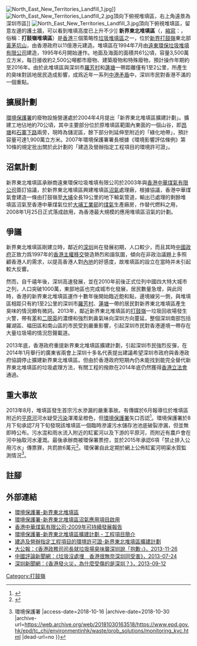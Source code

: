 [[File:North_East_New_Territories_Landfill_1.jpg|thumb]]]]
[[File:North_East_New_Territories_Landfill_2.jpg|thumb]]頂向下俯視堆填區，右上角遠景為深圳市區]]
[[File:North_East_New_Territories_Landfill_3.jpg|thumb]]頂向下俯視堆填區，留意左邊的護土牆，可以看到堆填高度已上升不少]]
'''新界東北堆填區'''（{{lang-en|'''North East New Territories Landfill'''}}，[[縮寫|縮寫]]：'''{{lang|en|NENT}}'''，俗稱：'''打鼓嶺堆填區'''）是[[香港|香港]]三個策略性[[垃圾堆填區|垃圾堆填區]]之一，位於[[新界|新界]][[打鼓嶺_(北區)|打鼓嶺]]東北部[[黃茅坑山|黃茅坑山]]，由香港政府以11億港元建造。堆填區在1994年7月由[[遠東環保垃圾堆填有限公司|遠東環保垃圾堆填有限公司]]建造，1995年6月開始運作。地面及海面的面積共61公頃，容量3,500萬立方米，每日接收約2,500公噸都市廢物、建築廢物和特殊廢物，預計操作年期約至2016年。由於此堆填區與深圳市[[羅芳村|羅芳村]]和[[莲塘街道|蓮塘]]一帶距離僅有1至2公里，所產生的臭味對該地居民造成影響，成爲近年一系列[[中港矛盾|中港矛盾]]中，深圳市民對香港不滿的一個重點。

==擴展計劃==
[[環境保護署_(香港)|環境保護署]]的廢物設施營運處於2004年4月提出「新界東北堆填區擴建計劃」。擴建工地佔地約70公頃，其中主要部分位於原堆填區範圍內東面的一個山谷，即[[昂塘|昂塘]]和[[石寨下路|石寨下路]]兩旁，現時為儲泥區，餘下部分則延伸至附近的「綠化地帶」，預計容量可達1,900萬立方米。2007年環境保護署署長根據《環境影響評估條例》第10條的規定批出關於此計劃的「建造及營辦指定工程項目的環境許可證」。

==沼氣計劃==
新界東北堆填區承辦商遠東環保垃圾堆填有限公司於2003年與[[香港中華煤氣有限公司|香港中華煤氣有限公司]]簽訂協議，於新界東北堆填區興建堆填區[[沼氣|沼氣]]處理廠，根據協議，香港中華煤氣會建造一條由打鼓嶺至[[大埔_(香港)|大埔]]全長19公里的地下輸氣管道，輸出已處理的剩餘堆填區沼氣至香港中華煤氣位於[[大埔工業邨|大埔工業邨]]的[[煤氣|煤氣]]生產廠房，作替代燃料之用，2008年1月25日正式落成啟用，為香港最大規模的應用堆填區沼氣的計劃。

==爭議==
新界東北堆填區剛建立時，鄰近的[[深圳|深圳]]尚在發展初期，人口較少，而且其時[[中华人民共和国国务院|中國政府]]正致力爲1997年的[[香港回歸|香港主權移交]]營造熱烈和諧氛圍，傾向在非政治議題上多照顧香港人的需求，以提高香港人對[[中國內地|內地]]的好感度，故堆填區的設立在當時并未引起較大反響。

然而，自千禧年後，深圳高速發展，並在2010年前後正式位列中國四大特大城市之列，人口突破1000萬，東部地區也完成城市化發展，居民數量急增，與此同時，香港的新界東北堆填區運作十數年後開始臨近飽和點，邊境線另一側，與堆填區相距只有約1至2公里的深圳市[[羅芳村|羅芳村]]、[[莲塘街道|蓮塘]]一帶的居民對新界東北堆填區產生臭味的情況頗有微詞。2013年，鄰近新界東北堆填區的[[打鼓嶺_(北區)|打鼓嶺]]一垃圾回收場發生火警，帶有[[苯|苯]]和[[二噁英|二噁英]]的濃煙和強烈刺鼻氣味向深圳方向蔓延，整個深圳南部包括羅湖區、福田區和南山區的市民受到嚴重影響，引起深圳市民對香港邊境一帶存在大量垃圾場的情況怨聲載道。

2013年底，香港政府重提新界東北堆填區擴建計劃，引起深圳市民強烈反彈，在2014年1月舉行的廣東省兩會上深圳十多名代表提出建議希望深圳市政府與香港政府協調停止擴建新界東北堆填區。但由於香港政府短期內仍未能找到能完全替代新界東北堆填區的垃圾處理方法，有關工程的撥款在2014年底仍然獲得[[香港立法會|香港立法會]]通過。

==重大事故==
2013年8月，堆填區發生首宗污水滲漏的嚴重事故。有傳媒於6月報導位於堆填區附近的[[平原河|平原河]]河水疑受[[污染|污染]]渾濁呈橙色，但[[環境保護署|環境保護署]]矢口否認<ref>{{Cite web |url=http://the-sun.on.cc/cnt/news/20130829/00405_001.html |title=打鼓嶺堆填區滲毒水市民有難 |access-date=2018-10-16 |archive-date=2017-05-14 |archive-url=https://web.archive.org/web/20170514103351/http://the-sun.on.cc/cnt/news/20130829/00405_001.html |dead-url=no }}</ref>。環境保護署於8月下旬承認7月下旬發現該堆填區一個臨時滲濾污水儲存池池底破裂滲漏，但並無即時公布。污水混和雨水流入附近的缸窰河以及下游的平原河，而附近有農戶會在河中抽取河水灌溉。最後承辦商被環保署票控，並於2015年承認6項「禁止排入公用污水」傳票罪，共罰款6萬元<ref>{{Cite web |url=http://the-sun.on.cc/cnt/news/20150609/00412_005.html |title=垃圾水滲缸窰河 堆填承辦商罰款 - 太陽報 |access-date=2018-10-16 |archive-date=2018-10-16 |archive-url=https://web.archive.org/web/20181016130035/http://the-sun.on.cc/cnt/news/20150609/00412_005.html |dead-url=no }}</ref>。環保署自此定期於網上公佈缸窰河明渠水質監測情況<ref>{{Cite web |url=https://www.epd.gov.hk/epd/tc_chi/environmentinhk/waste/prob_solutions/monitoring_kyc.html |title=缸窰河明渠水質監測情況 {{!}} 環境保護署 |access-date=2018-10-16 |archive-date=2018-10-30 |archive-url=https://web.archive.org/web/20181030163518/https://www.epd.gov.hk/epd/tc_chi/environmentinhk/waste/prob_solutions/monitoring_kyc.html |dead-url=no }}</ref>。

==註腳==
<references />

==外部連結==
* [http://www.epd.gov.hk/epd/tc_chi/environmentinhk/waste/prob_solutions/msw_nent.html 環境保護署-新界東北堆填區] {{Wayback|url=http://www.epd.gov.hk/epd/tc_chi/environmentinhk/waste/prob_solutions/msw_nent.html |date=20181027134907 }}
* [http://www.epd.gov.hk/epd/tc_chi/news_events/press/press_080125b.html 環境保護署-新界東北堆填區沼氣應用項目啟用] {{Wayback|url=http://www.epd.gov.hk/epd/tc_chi/news_events/press/press_080125b.html |date=20160307005739 }}
* [http://www.towngas.com/sustainabilityRpt/2009/tchi/environmental-cleanenergy.html 香港中華煤氣有限公司-2009年可持續發展報告]{{Dead link|date=2020年2月 |bot=InternetArchiveBot |fix-attempted=yes }}
* [http://www.epd.gov.hk/eia/chi/register/profile/latest/cesb114.pdf 環境保護署-新界東北堆填區擴建計劃 - 工程項目簡介] {{Wayback|url=http://www.epd.gov.hk/eia/chi/register/profile/latest/cesb114.pdf |date=20181026120116 }}
* [http://www.epd.gov.hk/eia/chi/register/permit/latest/ep2922007.htm 建造及營辦指定工程項目的環境許可證-新界東北堆填區擴建計劃] {{Wayback|url=http://www.epd.gov.hk/eia/chi/register/permit/latest/ep2922007.htm |date=20181026120124 }}
* [http://news.takungpao.com.hk/society/topnews/2013-11/2064617.html 大公報：《香港政務司司長就垃圾場臭味襲深圳說「抱歉」》，2013-11-26] {{Wayback|url=http://news.takungpao.com.hk/society/topnews/2013-11/2064617.html |date=20170302115605 }}
* [http://hk.crntt.com/crn-webapp/touch/detail.jsp?coluid=2&kindid=0&docid=102644690 中國評論新聞網：《垃圾沒處埋　香港很無奈深圳同受害》，2013-07-24] {{Wayback|url=http://hk.crntt.com/crn-webapp/touch/detail.jsp?coluid=2&kindid=0&docid=102644690 |date=20170302113633 }}
* [https://web.archive.org/web/20170302113455/http://tw.112seo.com/cityarticle-128971.html 深圳新聞網：《香港發火災，為什麼受傷的是深圳？》，2013-09-12]

{{香港垃圾堆填區}}
[[Category:打鼓嶺|Category:打鼓嶺]]